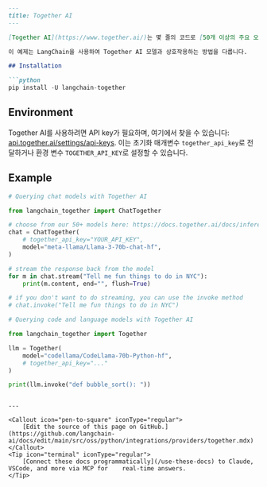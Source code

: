 ```markdown
---
title: Together AI
---

[Together AI](https://www.together.ai/)는 몇 줄의 코드로 [50개 이상의 주요 오픈소스 모델](https://docs.together.ai/docs/inference-models)을 쿼리할 수 있는 API를 제공합니다.

이 예제는 LangChain을 사용하여 Together AI 모델과 상호작용하는 방법을 다룹니다.

## Installation

```python
pip install -U langchain-together
```

## Environment

Together AI를 사용하려면 API key가 필요하며, 여기에서 찾을 수 있습니다:
[api.together.ai/settings/api-keys](https://api.together.ai/settings/api-keys). 이는 초기화 매개변수 `together_api_key`로 전달하거나 환경 변수 `TOGETHER_API_KEY`로 설정할 수 있습니다.

## Example

```python
# Querying chat models with Together AI

from langchain_together import ChatTogether

# choose from our 50+ models here: https://docs.together.ai/docs/inference-models
chat = ChatTogether(
    # together_api_key="YOUR_API_KEY",
    model="meta-llama/Llama-3-70b-chat-hf",
)

# stream the response back from the model
for m in chat.stream("Tell me fun things to do in NYC"):
    print(m.content, end="", flush=True)

# if you don't want to do streaming, you can use the invoke method
# chat.invoke("Tell me fun things to do in NYC")
```

```python
# Querying code and language models with Together AI

from langchain_together import Together

llm = Together(
    model="codellama/CodeLlama-70b-Python-hf",
    # together_api_key="..."
)

print(llm.invoke("def bubble_sort(): "))
```
```

---

<Callout icon="pen-to-square" iconType="regular">
    [Edit the source of this page on GitHub.](https://github.com/langchain-ai/docs/edit/main/src/oss/python/integrations/providers/together.mdx)
</Callout>
<Tip icon="terminal" iconType="regular">
    [Connect these docs programmatically](/use-these-docs) to Claude, VSCode, and more via MCP for    real-time answers.
</Tip>
